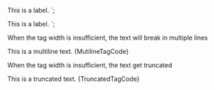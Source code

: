 
<Tag style="multiline">This is a label.</Tag>
`;

<Tag style="truncated">This is a label.</Tag>
`;

<Section title="Multiline" contained={true} style={{ paddingRight: 0, paddingLeft: 0 }}>
  <p>
    When the tag width is insufficient, the text will break in multiple lines
  </p>

  <Preview wrapper={true}>
    <Tag style="multiline">This is a multiline text.</Tag>
  </Preview>

  <Snippet language="js">
    {MutilineTagCode}
  </Snippet>
</Section>

<Section title="Truncated" contained={true} style={{ paddingRight: 0, paddingLeft: 0 }}>
  <p>
    When the tag width is insufficient, the text get truncated
  </p>

  <Preview wrapper={true}>
    <Tag style="truncated">This is a truncated text.</Tag>
  </Preview>

  <Snippet language="js">
    {TruncatedTagCode}
  </Snippet>
</Section>
